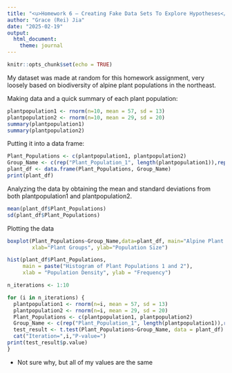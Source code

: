```yaml
---
title: "<u>Homework 6 – Creating Fake Data Sets To Explore Hypotheses</u>"
author: "Grace (Rei) Jia"
date: "2025-02-19"
output: 
  html_document:
    theme: journal
---
```


```r
knitr::opts_chunk$set(echo = TRUE)
```

My dataset was made at random for this homework assignment, very loosely based on biodiversity of alpine plant populations in the northeast. 

Making data and a quick summary of each plant population:
```r
plantpopulation1 <- rnorm(n=10, mean = 57, sd = 13)
plantpopulation2 <- rnorm(n=10, mean = 29, sd = 20)
summary(plantpopulation1)
summary(plantpopulation2)
```

Putting it into a data frame:
```r
Plant_Populations <- c(plantpopulation1, plantpopulation2)
Group_Name <- c(rep("Plant_Population_1", length(plantpopulation1)),rep("Plant_Population_2",length(plantpopulation2)))
plant_df <- data.frame(Plant_Populations, Group_Name)
print(plant_df)
```

Analyzing the data by obtaining the mean and standard deviations from both plantpopulation1 and plantpopulation2.
```r
mean(plant_df$Plant_Populations)
sd(plant_df$Plant_Populations)

```

Plotting the data
```r
boxplot(Plant_Populations~Group_Name,data=plant_df, main="Alpine Plant Population Density",
        xlab="Plant Groups", ylab="Population Size")
```

```r
hist(plant_df$Plant_Populations, 
     main = paste("Histogram of Plant Populations 1 and 2"),
     xlab = "Population Density", ylab = "Frequency")
```

```r
n_iterations <- 1:10

for (i in n_iterations) {
  plantpopulation1 <- rnorm(n=i, mean = 57, sd = 13)
  plantpopulation2 <- rnorm(n=i, mean = 29, sd = 20)
  Plant_Populations <- c(plantpopulation1, plantpopulation2)
  Group_Name <- c(rep("Plant_Population_1", length(plantpopulation1)),rep("Plant_Population_2",length(plantpopulation2)))
  test_result <- t.test(Plant_Populations~Group_Name, data = plant_df)
  cat("Iteration=",i,"P-value=")
print(test_result$p.value)
}
```
- Not sure why, but all of my values are the same


